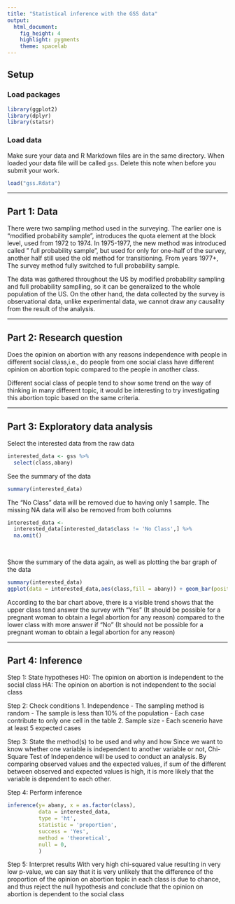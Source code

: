 ```yaml
---
title: "Statistical inference with the GSS data"
output: 
  html_document: 
    fig_height: 4
    highlight: pygments
    theme: spacelab
---
```


## Setup

### Load packages

```r
library(ggplot2)
library(dplyr)
library(statsr)
```

### Load data

Make sure your data and R Markdown files are in the same directory. When loaded
your data file will be called `gss`. Delete this note when before you submit 
your work. 

```r
load("gss.Rdata")
```



* * *

## Part 1: Data

There were two sampling method used in the surveying. The earlier one is "modified probability sample", introduces the quota element at the block level, used from 1972 to 1974. In 1975-1977, the new method was introduced called " full probability sample", but used for only for one-half of the survey, another half still used the old method for transitioning. From years 1977+, The survey method fully switched to full probability sample.

The data was gathered throughout the US by modified probability sampling and full probability samplling, so it can be generalized to the whole population of the US. On the other hand, the data collected by the survey is observational data, unlike experimental data, we cannot draw any causality from the result of the analysis.

* * *

## Part 2: Research question

Does the opinion on abortion with any reasons independence with people in different social class,i.e., do people from one social class have different opinion on abortion topic compared to the people in another class.

Different social class of people tend to show some trend on the way of thinking in many different topic, it would be interesting to try investigating this abortion topic based on the same criteria.

* * *

## Part 3: Exploratory data analysis

Select the interested data from the raw data
```r
interested_data <- gss %>%
  select(class,abany)
```

See the summary of the data
```r
summary(interested_data)
```

The "No Class" data will be removed due to having only 1 sample. The missing NA data will also be removed from both columns
```r
interested_data <- 
  interested_data[interested_data$class != 'No Class',] %>%
  na.omit()
  
  
```

Show the summary of the data again, as well as plotting the bar graph of the data
```r
summary(interested_data)
ggplot(data = interested_data,aes(class,fill = abany)) + geom_bar(position = 'fill')
```

According to the bar chart above, there is a visible trend shows that the upper class tend answer the survey with "Yes" (It should be possible for a pregnant woman to obtain a legal abortion for any reason) compared to the lower class with more answer if "No" (It should not be possible for a pregnant woman to obtain a legal abortion for any reason)

* * *

## Part 4: Inference

Step 1: State hypotheses
  H0: The opinion on abortion is independent to the social class
  HA: The opinion on abortion is not independent to the social class

Step 2: Check conditions
  1. Independence
  - The sampling method is random
  - The sample is less than 10% of the population
  - Each case contribute to only one cell in the table
  2. Sample size
  - Each scenerio have at least 5 expected cases

Step 3: State the method(s) to be used and why and how
  Since we want to know whether one variable is independent to another variable or not, Chi-Square Test of Independence will be used to conduct an analysis. By comparing observed values and the expected values, if sum of the different between observed and expected values is high, it is more likely that the variable is dependent to each other.

Step 4: Perform inference
```r
inference(y= abany, x = as.factor(class), 
          data = interested_data,
          type = 'ht',
          statistic = 'proportion',
          success = 'Yes',
          method = 'theoretical',
          null = 0,
          )
```

Step 5: Interpret results
  With very high chi-squared value resulting in very low p-value, we can say that it is very unlikely that the difference of the proportion of the opinion on abortion topic in each class is due to chance, and thus  reject the null hypothesis and conclude that the opinion on abortion is dependent to the social class